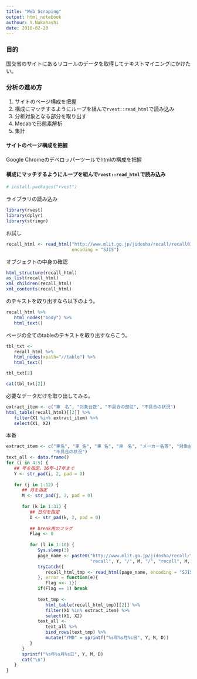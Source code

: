 ```yaml
---
title: "Web Scraping"
output: html_notebook
authour: Y.Nakahashi
date: 2018-02-20
---
```


### 目的
国交省のサイトにあるリコールのデータを取得してテキストマイニングにかけたい。

### 分析の進め方
 1. サイトのページ構成を把握
 1. 構成にマッチするようにループを組んで`rvest::read_html`で読み込み
 1. 分析対象となる部分を取り出す
 1. Mecabで形態素解析
 1. 集計

#### サイトのページ構成を把握
Google Chromeのデベロッパーツールでhtmlの構成を把握

#### 構成にマッチするようにループを組んで`rvest::read_html`で読み込み
```r
# install.packages("rvest")
```

ライブラリの読み込み
```r
library(rvest)
library(dplyr)
library(stringr)
```

お試し
```r
recall_html <- read_html("http://www.mlit.go.jp/jidosha/recall/recall01/01/recall1-15_.html",
                         encoding = "SJIS")
```

オブジェクトの中身の確認
```r
html_structure(recall_html)
as_list(recall_html)
xml_children(recall_html)
xml_contents(recall_html)
```

<body>のテキストを取り出すなら以下のよう。
```r
recall_html %>% 
   html_nodes("body") %>% 
   html_text()
```

ページの全てのtableのテキストを取り出すならこう。
```r
tbl_txt <- 
   recall_html %>% 
   html_nodes(xpath="//table") %>% 
   html_text()
```

```r
tbl_txt[2]
```

```r
cat(tbl_txt[2])
```

必要なデータだけを取り出してみる。

```r
extract_item <- c("車　名", "対象台数", "不具合の部位", "不具合の状況")
html_table(recall_html)[[2]] %>% 
   filter(X1 %in% extract_item) %>% 
   select(X1, X2)
```


本番
```r
extract_item <- c("車名", "車 名", "車 名", "車　名", "メーカー名等", "対象台数", "不具合の部位",
                  "不具合の状況")
text_all <- data.frame()
for (i in 4:5) {
   ## 年を指定。16年~17年まで
   Y <- str_pad(i, 2, pad = 0)
   
   for (j in 1:12) {
      ## 月を指定
      M <- str_pad(j, 2, pad = 0)
      
      for (k in 1:31) {
         ## 日付を指定
         D <- str_pad(k, 2, pad = 0)
         
         ## break用のフラグ
         Flag <- 0
         
         for (l in 1:10) {
            Sys.sleep(3)
            page_name <- paste0("http://www.mlit.go.jp/jidosha/recall/", 
                                "recall", Y, "/", M, "/", "recall", M, "-", D, l, ".html")
            tryCatch({
               recall_html_tmp <- read_html(page_name, encoding = "SJIS")
            }, error = function(e){
               Flag <<- 1})
            if(Flag == 1) break
            
            text_tmp <- 
               html_table(recall_html_tmp)[[2]] %>% 
               filter(X1 %in% extract_item) %>% 
               select(X1, X2)
            text_all <- 
               text_all %>% 
               bind_rows(text_tmp) %>% 
               mutate("YMD" = sprintf("%s年%s月%s日", Y, M, D))
         }
      }
      sprintf("%s年%s月%s日", Y, M, D)
      cat("\n")
   }
}
```






